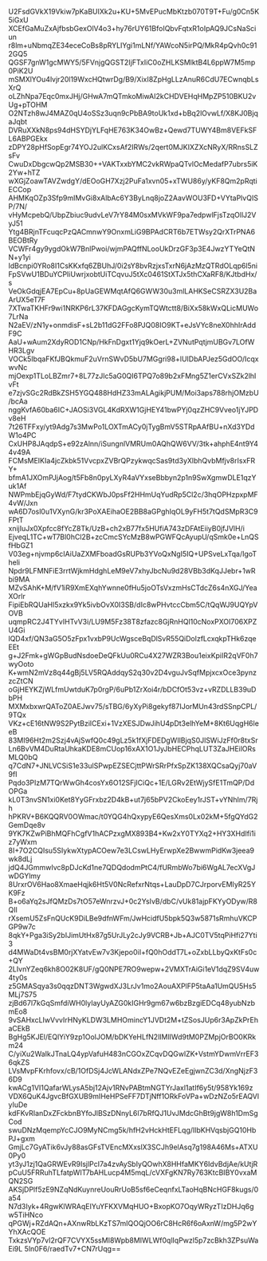 U2FsdGVkX19Vkiw7pKaBUIXk2u+KU+5MvEPucMbKtzb070T9T+Fu/g0Cn5K5iGxU
XCEfGaMuZxAjfbsbGexOlV4o3+hy76rUY61BfoIQbvFqtxR1oIpAQ9JCsNaSciun
r8lm+uNbmqZE34eceCoBs8pRYLIYgi1mLNf/YAWcoN5irPQ/MkR4pQvh0c912GQ5
QGSF7gnW1gcMWY5/5FVnjgQGST2IjFTxIiC0oZHLKSMlktB4L6ppW7M5mp0PiK2U
mSMXlYOu4lvjr20l19WxcHQtwrDg/B9/XixI8ZpHgLLzAnuR6CdU7ECwnqbLsXrQ
oLZhNpa7Eqc0mxJHj/GHwA7mQTmkoMiwAI2kCHDVEHqHMpZP510BKU2vUg+pTOHM
O2NTzh8wJ4MAZ0qU4oSSz3uqn9cPbBA9toUk1xd+bBq2lOvwLf/X8KJ0BjqaJqbt
DVRuXXkN8ps94dHSYDjYLFqHE763K34OwBz+Qewd7TUWY4Bm8VEFkSFL6ABPGEkx
zDPY28pHfSopEgr74YOJ2ulKCxsAf2IRWs/2qert0MJKIXZXcNRyX/RRnsSLZsFv
CwuDxDbgcwQp2MSB30++VAKTxxbYMC2vkRWpaQTvlOcMedafP7ubrs5iK2Yw+hTZ
wXGjZoawTAVZwdgY/dEOoGH7Xzj2PuFa1xvn05+xTWU86y/yKF8Qm2pRqtiECCop
AHMKqOZp3Sfp9mIMvGi8xAlbAc6Y3ByLnq8joZ2AavWOU3FD+VYtaPlvQISP/7N/
vHyMcpebQ/UbpZbiuc9udvLeV7rY84M0sxMVkWF9pa7edpwlFjsTzqOllJ2VyJ51
Ytg4BRjnTFcuqcPzQACmnwY9OnxmLiG9BPAdCRT6b7ETWsy2QrXTrPNA6BEOBtRy
VCWFr4gy9ygdOkW7BnlPwoi/wjmPAQffNLooUkDrzGF3p3E4JwzYTYeQtNN+y1yi
IdBcnpi0YRo8I1CsKKxfq6ZBUhJ/0i2sY8bvRzjxsTxrN6jAzMzQTRdOLqp6l5ni
FpSVwU1BDuYCPIiUwrjxobtUiTCqvuJ5tXc0461StXTJx5thCXaRF8/KJtbdHx/s
VeOkGdqjEA7EpCu+8pUaGEWMqtAfQ6GWW30u3mlLAHKSeCSRZX3U2BaArUX5eT7F
7XTwaTKHFr9wi1NRKP6rL37KFDAGgcKymTQWtctt8/BiXx58kWxQLicMUWo7LrNa
N2aEV/zN1y+onmdisF+sL2b11dG2FFo8PJQ08IO9KT+eJsVYc8neX0hhIrAddF9C
AaU+wAum2XdyROD1CNp/HkFnDgxt1Yjq9kOerL+ZVNutPqtjmUBGv7LOfWHR3Lgv
VOCk5IbqaFKfJBQkmuF2uVrnSWvD5bU7MGgri98+lUIDbAPJez5GdOO/IcqxwvNc
mjOexp1TLoLBZmr7+8L77zJlc5aG0QI6TPQ7o89b2xFMng5Z1erCVxSZk2lhIvFt
e7zjvSGc2RdBkZSH5YGQ488HdHZ33mALAgikjPUM/Moi3aps788rhjOMzbU/bcAa
nggKvfA60ba6IC+JAOSi3VGL4KdRXW1GjHEY41bwPYj0qzZHC9Vveo1jYJPDv8eH
7t26TFFxy/yt9Adg7s3MwPo1LOXTmACy0jTygBmV5STRpAAfBU+nXd3YDdW1o4PC
CxUHP8JAqdpS+e92zAlnn/iSungnlVMRUm0AQhQW6VV/3tk+ahphE4nt9Y44v49A
FCMsMEIKIa4jcZkbk51VvcpxZVBrQPzykwqcSas9td3yXlbhQvbMfjv8rIsxFRY+
bfmA1JXOmPJjAog/t5Fb8n0pyLXyR4aVYxseBbbyn2p1n9SwXgmwDLE1qzYuk1Af
NWPmbEjqGyWd/F7tydCKWbJ0psFf2HHmUqYudRp5Cl2c/3hqOPHzpxpMF4vW/Jxn
wA6D7osl0u1VXynG/kr3PoXAEihaOE2BB8aGPghIqOL9yFH5t7tQdSMpR3C9FPtT
xnijIuJx0Xpfcc8fYcZ8Tk/UzB+ch2xB77fx5HUfiA743zDFAtEiiyB0jfJVlH/i
EjveqL1TC+wT7Bl0hCl2B+zcCmcSYcMzB8wPGWFQcAyupU/qSmk0e+LnQSfHbGZ1
V03eg+njvmp6cIAiUaZXMFboadGsRUPb3YVoQxNgI5IQ+UPSveLxTqa/IgoTheli
Npdr9LFMNFiE3rrtWjkmHdghLeM9eV7xhyJbcNu9d28VBb3dKqJJebr+1wRbi9MA
MZvSAhK+M/fV1iR9XmEXqhYwnne0fHu5joOTsVxzmHsCTdcZ6s4nXGJ/YeaXOrlr
FipiEbRQUaHl5xzkx9Yk5ivbOvX0I3SB/dIc8wPHvtccCbm5C/tQqWJ9UQYpVOVB
uqmpRC2J4TYvIHTvV3i/LU9M5Fz38T8zfazc8GjRnHQl10cNoxPXOI706XPZU4Gi
lQD4xf/QN3aG5O5zFpx1vxbP9UcWgsceBqDlSvR55QiDolzfLcxqkpTHk6zqeEEt
g+J2Fmk+gWGpBudNsdoeDeQFkUu0RCu4X27WZR3Bou1eixKpiIR2qVF0h7wyOoto
K+wmN2mVz8q44gBj5LV5RQAddqyS2q30v2D4vguJvSqfMpjxcxOce3pynzzcZtCN
oGjHEYKZjWLfmUwtduK7p0rgP/6uPb1ZrXoi4r/bDCfOt53vz+vRZDLLB39uDbPH
MXMxbxwrQAToZ0AEJwv75/sTBG/6yXyPi8gekyf87IJorMUn43rdSSnpCPL/9TQx
VKz+cE16tNW9S2PytBzilCExi+1VzXESJDwJihU4pDt3elhYeM+8Kt6UqgH6leeB
83MI96Ht2m2Szj4vAjSwfQ0c49gLz5k1fXjFDEDgWIlBjqS0JlSWiJzFf0r8txSr
Ln6BvVM4DuRtaUhkaKDE8mCUop16xAX1O1JyJbHECPhqLUT3ZaJHEilORsMLQ0bQ
q7CdN7+JNLVCSiS1e33ulSPwpEZSECjttPWrSRrPfxSpZK138XQCsaQyj70aV9fI
Pqdo3PIzM7TQrWwGh4cosYx6O12SFjICiQc+1E/LGRv2EtWjySfE1TmQP/DdOPGa
kL0T3nvSN1xi0Ket8YyGFrxbz2D4kB+ut7j65bPV2CkoEey1rJST+vYNhIm/7Rjh
hPKRV+B6KQQRV0OWmac/t0YQG4hQxypyE6QesXms0Lx02kM+5fgQYdG2GemDqe8v
9YK7KZwPiBhMQFhCgfV1hACPzxgMX893B4+Kw2xY0TYXq2+HY3XHdIfi1iz7yWxm
8I+7O2CQIsu5SIykwXtypACOew7e3LCswLHyErwpXe2BwwmPidKw3jeea9wk8dLj
jdQ4JGmmwIvc8pDJcKd1ne7QDQdodmPtC4/fURmbWo7bi6WgAL7ecXVgJwDGYlmy
8UrxrOV6Hao8XmaeHqjk6Ht5V0NcRefxrNtqs+LauDpD7CJrporvEMIyR25YK9Fz
B+o6aYq2sJfQMzDs7tO57eWnrzvJ+0c2YsIvB/dbC/vUk81ajpFKYyODyw/R8QIl
rXsemU5ZsFnQUcK9DiLBe9dfnWFm/JwHcidfU5bpk5Q3w5871sRmhuVKCPGP9w7c
8qkY+Pga3iSy2bIJimUtHx87g5UrJLy2cJy9VCRB+Jb+AJC0TV5tqPiHfi27Yti3
d4MWaDt4vsBM0rjXYatvEw7v3Kjepo0iI+fQ0hOddT7L+oZxbLLbyQxKtFs0c+QY
2LIvnYZeq6kh8O02K8UF/gQ0NPE7RO9wepw+2VMXTrAiGi1eV1dqZ9SV4uw4ty0s
z5GMASqya3s0qqzDNT3WgwdXJ3LrJv1mo2AouAXPlFP5taAa1UmQU5Hs5MLj7S75
zjBd67l7kGqSmfdiWH0lyIayUyAZG0kIGHr9gm67w6bzBzgiEDCq48yubNzbmEo8
9vSAHxcLIwVvvIrHNyKLDW3LMHOmincY1JVDt2M+tZSosJUp6r3ApZkPrEhaCEkB
BgHg5KJEl/EQlYiY9zp1OolJOM/bDKYeHLfN2lIMlIWd9tM0PZMpjOrBO0KRkm24
C/yiXu2WaIkJTnaLQ4ypVafuH483nCGOxZCqvDQGwlZK+VstmYDwmVrrEF36qkZS
LVsMvpFKrhfovx/cB/1OfDSj4JcWLANdxZPe7NQvEZeEgjwnZC3d/XngNjzF36D9
kwACg1VI1QafarWLysA5bj12Ajv1RNvPABtmNGTYrJaxl1atIf6y5t/958Yk169z
VDX6QuK4JgvcBfGXUB9mIHeHPSeFF7DTjNff1ORkFoVPa+wDzNZo5rEAQVlyIuDe
kdFKvRIanDxZFckbnBYfoJlBSzDNnyL6l7bRfQJ1UvJMdcGhBt9jgW8h1DmSgCod
swuDNzMqempYcCJO9MyNCmg5k/hfH2vHckHtEFLqg/IlbKHVqsbjGQ10HbPJ+gxm
GmjLc7GyATik6vJy88asGFsTVEncMXxslX3SCJh9elAsq7g198A46Ms+ATXU0Py0
yt3yJ1zj1QaGRWEvR9IsjlPcI7a4zvAySbIyQOwhX8HHfaMKY6IdvBdjAe/kUtjR
pCuU5FRRuhTLfatpWIT7bAHLucp4M5mqL/cVXFgKN7Ry763KtcBIBY0vxaMQN2SG
AKSjDPlf5zE9NZqNdKuynreUouRrUoB5sf6eCeqnfxLTaoHqBNcHGF8kugs/0a54
N7d3Iyk+4RgwKlWRAqEIYuYFKXVMqHUO+BxopKO7OqyWRyzTIzDHJq6gw5TiHNco
qPGWj+RZdAQn+AXnwRbLKzTS7mIQOQjOO6rC8HcR6f6oAxnW/mg5P2wYYhXAcQOE
TxkzsVYp7vI2rQF7CVYX5ssMI8Wpb8MIWLWf0qlIqPwzl5p7zcBkh3ZPsuWaEi9L
5ln0F6/raedTv7+CN7rUqg==
